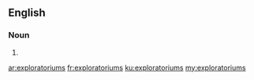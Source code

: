 ==English==

===Noun===
{{head|en|noun plural form}}

# {{plural of|exploratorium|lang=en}}

[[ar:exploratoriums]]
[[fr:exploratoriums]]
[[ku:exploratoriums]]
[[my:exploratoriums]]